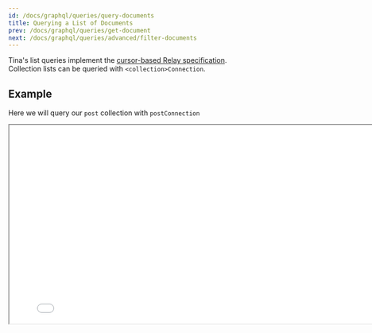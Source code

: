 ```yaml
---
id: /docs/graphql/queries/query-documents
title: Querying a List of Documents
prev: /docs/graphql/queries/get-document
next: /docs/graphql/queries/advanced/filter-documents
---
```


Tina's list queries implement the [cursor-based Relay specification](https://relay.dev/graphql/connections.htm). Collection lists can be queried with `<collection>Connection`.

## Example

Here we will query our `post` collection with `postConnection`

<iframe loading="lazy" src="/api/graphiql/?query=%7B%0A%20%20postConnection%20%7B%0A%20%20%20%20edges%20%7B%0A%20%20%20%20%20%20node%20%7B%0A%20%20%20%20%20%20%20%20id%0A%20%20%20%20%20%20%20%20title%0A%20%20%20%20%20%20%7D%0A%20%20%20%20%7D%0A%20%20%7D%0A%7D%0A" width="800" height="400" />
